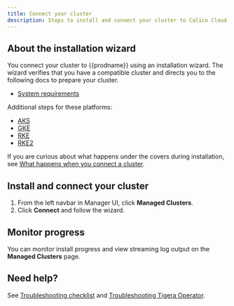 ```yaml
---
title: Connect your cluster
description: Steps to install and connect your cluster to Calico Cloud.
---
```


## About the installation wizard

You connect your cluster to {{prodname}} using an installation wizard. The wizard verifies that you have a compatible cluster and directs you to the following docs to prepare your cluster.  

- [System requirements](system-requirements.mdx)

Additional steps for these platforms:

- [AKS](aks.mdx)
- [GKE](gke.mdx)
- [RKE](rke.mdx)
- [RKE2](rke2.mdx)

If you are curious about what happens under the covers during installation, see [What happens when you connect a cluster](connect-cluster.mdx).

## Install and connect your cluster

1. From the left navbar in Manager UI, click **Managed Clusters**.
1. Click **Connect** and follow the wizard. 

## Monitor progress

You can monitor install progress and view streaming log output on the **Managed Clusters** page.

## Need help?

See [Troubleshooting checklist](checklist.mdx) and [Troubleshooting Tigera Operator](operator-checklist.mdx).